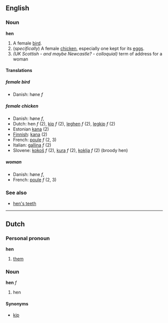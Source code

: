 ==English==
===Noun===
'''hen'''

#A female [[bird]].
#(''specifically'') A female [[chicken]], especially one kept for its [[egg]]s.
#''(UK Scottish - and maybe Newcastle? - colloquial)'' term of address for a woman

====Translations====
=====female bird=====
*Danish: høne ''f''
=====female chicken=====
*Danish: høne ''f'',
*Dutch: hen ''f'' (2), [[kip]] ''f'' (2), [[leghen]] ''f'' (2), [[legkip]] ''f'' (2)
*Estonian [[kana]] (2)
*[[Finnish]]: [[kana]] (2)
*French: [[poule]] ''f'' (2, 3)
*Italian: [[gallina]] ''f'' (2)
*Slovene: [[kokoš]] ''f'' (2), [[kura]] ''f'' (2), [[koklja]] ''f'' (2) (broody hen)

=====woman=====
*Danish: høne ''f'',
*French: [[poule]] ''f'' (2, 3)

===See also===
*[[hen's teeth]]

----

==Dutch==
===Personal pronoun===
'''hen'''

# [[them]]

===Noun===
'''hen''' ''f''

# hen

====Synonyms====
*[[kip]]